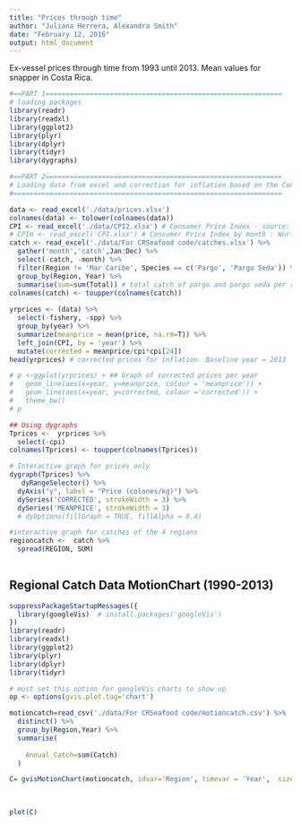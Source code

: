 ```yaml
---
title: "Prices through time"
author: "Juliana Herrera, Alexandra Smith"
date: "February 12, 2016"
output: html_document
---
```

Ex-vessel prices through time from 1993 until 2013. Mean values for snapper in Costa Rica.
```r
#==PART 1===========================================================
# loading packages
library(readr)
library(readxl)
library(ggplot2)
library(plyr)
library(dplyr)
library(tidyr)
library(dygraphs)

#==PART 2===========================================================
# Loading data from excel and correction for inflation based on the Consumer Price Index (CPI)
#===================================================================

data <- read_excel('./data/prices.xlsx') 
colnames(data) <- tolower(colnames(data))
CPI <- read_excel('./data/CPI2.xlsx') # Consumer Price Index - source: World Bank
# CPIm <- read_excel('CPI.xlsx') # Consumer Price Index by month : World Bank
catch <- read_excel('./data/For CRSeafood code/catches.xlsx') %>%
  gather('month','catch',Jan:Dec) %>%
  select(-catch, -month) %>% 
  filter(Region != 'Mar Caribe', Species == c('Pargo', 'Pargo Seda')) %>% 
  group_by(Region, Year) %>% 
  summarise(sum=sum(Total)) # total catch of pargo and pargo seda per region and year
colnames(catch) <- toupper(colnames(catch))
  
yrprices <- (data) %>%
  select(-fishery, -spp) %>%
  group_by(year) %>% 
  summarize(meanprice = mean(price, na.rm=T)) %>% 
  left_join(CPI, by = 'year') %>%
  mutate(corrected = meanprice/cpi*cpi[24])
head(yrprices) # corrected prices for inflation. Baseline year = 2013

# p <-ggplot(yrprices) + ## Graph of corrected prices per year
#   geom_line(aes(x=year, y=meanprice, colour = 'meanprice')) +
#   geom_line(aes(x=year, y=corrected, colour ='corrected')) +
#   theme_bw()
# p


```

```r
## Using dygraphs
Tprices <-  yrprices %>% 
  select(-cpi)
colnames(Tprices) <- toupper(colnames(Tprices))

# Interactive graph for prices only
dygraph(Tprices) %>% 
   dyRangeSelector() %>% 
  dyAxis("y", label = "Price (colones/kg)") %>% 
  dySeries('CORRECTED', strokeWidth = 3) %>% 
  dySeries('MEANPRICE', strokeWidth = 3)
  # dyOptions(fillGraph = TRUE, fillAlpha = 0.4)

#interactive graph for catches of the 4 regions
regioncatch <-  catch %>% 
  spread(REGION, SUM)
   
```



## Regional Catch Data MotionChart (1990-2013)

```r
suppressPackageStartupMessages({
  library(googleVis)  # install.packages('googleVis')
})
library(readr)
library(readxl)
library(ggplot2)
library(plyr)
library(dplyr)
library(tidyr)

# must set this option for googleVis charts to show up
op <- options(gvis.plot.tag='chart')

```


```r

motioncatch=read_csv('./data/For CRSeafood code/motioncatch.csv') %>%
  distinct() %>%
  group_by(Region,Year) %>%
  summarise(
    
    Annual_Catch=sum(Catch)
  )

```

```r


C= gvisMotionChart(motioncatch, idvar='Region', timevar = 'Year',  sizevar = 'Annual_Catch',  options=list(state='{"playDuration":15000,"xLambda":1,"yAxisOption":"2","iconType":"BUBBLE","xAxisOption":"_TIME","xZoomedDataMax":1356998400000,"yZoomedDataMin":506,"orderedByX":false,"yZoomedIn":false,"sizeOption":"2","yLambda":0,"uniColorForNonSelected":false,"showTrails":true,"iconKeySettings":[],"xZoomedDataMin":631152000000,"orderedByY":false,"nonSelectedAlpha":0.4,"duration":{"multiplier":1,"timeUnit":"Y"},"colorOption":"_UNIQUE_COLOR","dimensions":{"iconDimensions":["dim0"]},"time":"1990","xZoomedIn":false,"yZoomedDataMax":634463};'))
                   
                   

plot(C)

```
